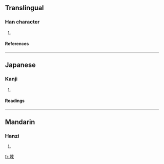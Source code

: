 ==Translingual==
===Han character===
{{Han char|rn=32|rad=土|as=10|sn=13|four=|canj=土竹木心 (GHDP)}}
# {{defn|Han|sort=土10}}
====References====
{{Han ref|kx=0235.170|dkj=05335|dj=0473.100|hdz=10472.110|uh=5856|ud=22614}}
----
==Japanese==
===Kanji===
{{ja-kanji|grade=|rs=土10}}
# {{defn|Japanese}} 
====Readings====
{{ja-readings|on=[[しょう]] (shō)|kun=}}
----
==Mandarin==
===Hanzi===
{{cmn-hanzi|pin=[[chéng]] ([[cheng2]])|wg=ch'eng<sup>2</sup>}}
# {{defn|Mandarin}}

[[fr:塖]]